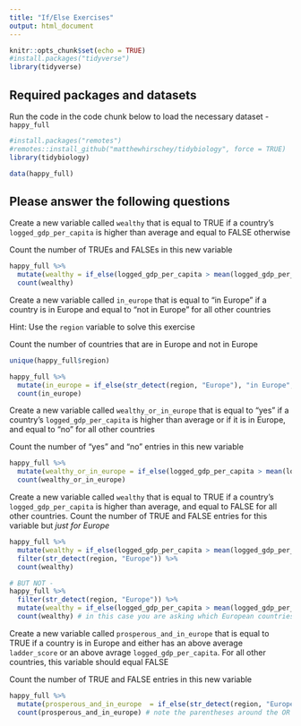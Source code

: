 ```yaml
---
title: "If/Else Exercises"
output: html_document
---
```


```r
knitr::opts_chunk$set(echo = TRUE)
#install.packages("tidyverse")
library(tidyverse)
```

## Required packages and datasets

Run the code in the code chunk below to load the necessary dataset - `happy_full`
```r
#install.packages("remotes")
#remotes::install_github("matthewhirschey/tidybiology", force = TRUE)
library(tidybiology)

data(happy_full)
```

## Please answer the following questions

Create a new variable called `wealthy` that is equal to TRUE if a country's `logged_gdp_per_capita` is higher than average and equal to FALSE otherwise

Count the number of TRUEs and FALSEs in this new variable

```r
happy_full %>% 
  mutate(wealthy = if_else(logged_gdp_per_capita > mean(logged_gdp_per_capita), TRUE, FALSE)) %>% 
  count(wealthy)
```

Create a new variable called `in_europe` that is equal to "in Europe" if a country is in Europe and equal to "not in Europe" for all other countries

Hint: Use the `region` variable to solve this exercise

Count the number of countries that are in Europe and not in Europe

```r
unique(happy_full$region)

happy_full %>% 
  mutate(in_europe = if_else(str_detect(region, "Europe"), "in Europe", "not in Europe")) %>% 
  count(in_europe)
```

Create a new variable called `wealthy_or_in_europe` that is equal to "yes" if a country's `logged_gdp_per_capita` is higher than average or if it is in Europe, and equal to "no" for all other countries

Count the number of "yes" and "no" entries in this new variable

```r
happy_full %>% 
  mutate(wealthy_or_in_europe = if_else(logged_gdp_per_capita > mean(logged_gdp_per_capita)|str_detect(region, "Europe"), "yes", "no")) %>% 
  count(wealthy_or_in_europe)
```

Create a new variable called `wealthy` that is equal to TRUE if a country's `logged_gdp_per_capita` is higher than average, and equal to FALSE for all other countries. Count the number of TRUE and FALSE entries for this variable but *just for Europe*

```r
happy_full %>% 
  mutate(wealthy = if_else(logged_gdp_per_capita > mean(logged_gdp_per_capita), TRUE, FALSE)) %>% 
  filter(str_detect(region, "Europe")) %>% 
  count(wealthy)

# BUT NOT -
happy_full %>% 
  filter(str_detect(region, "Europe")) %>% 
  mutate(wealthy = if_else(logged_gdp_per_capita > mean(logged_gdp_per_capita), TRUE, FALSE)) %>% 
  count(wealthy) # in this case you are asking which European countries have a `logged_gdp_per_capita` that is higher than the mean ERUOPEAN average and not the mean GLOBAL average
```

Create a new variable called `prosperous_and_in_europe` that is equal to TRUE if a country is in Europe and either has an above average `ladder_score` or an above avrage `logged_gdp_per_capita`. For all other countries, this variable should equal FALSE 

Count the number of TRUE and FALSE entries in this new variable

```r
happy_full %>% 
  mutate(prosperous_and_in_europe  = if_else(str_detect(region, "Europe") & (ladder_score > mean(ladder_score)|logged_gdp_per_capita > mean(logged_gdp_per_capita)), TRUE, FALSE)) %>% 
  count(prosperous_and_in_europe) # note the parentheses around the OR statement!
```

